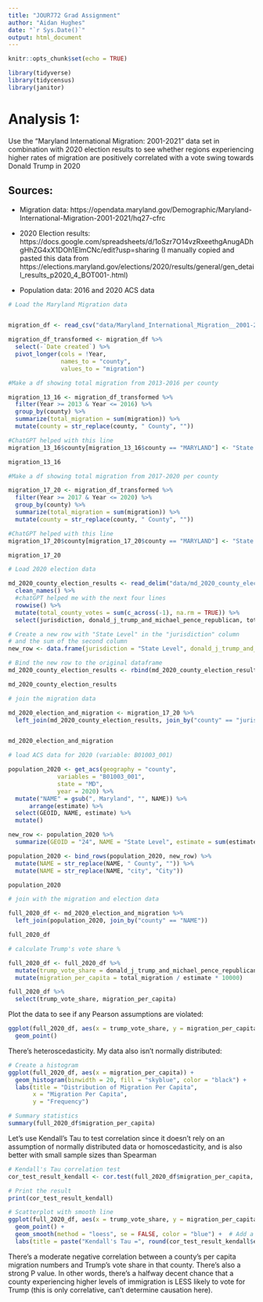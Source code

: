 ```yaml
---
title: "JOUR772 Grad Assignment"
author: "Aidan Hughes"
date: "`r Sys.Date()`"
output: html_document
---
```


```r
knitr::opts_chunk$set(echo = TRUE)
```

```r
library(tidyverse)
library(tidycensus)
library(janitor)
```


# Analysis 1:

Use the "Maryland International Migration: 2001-2021" data set in combination with 2020 election results to see whether regions experiencing higher rates of migration are positively correlated with a vote swing towards Donald Trump in 2020

## Sources:

- Migration data: https://opendata.maryland.gov/Demographic/Maryland-International-Migration-2001-2021/hq27-cfrc

- 2020 Election results: https://docs.google.com/spreadsheets/d/1oSzr7O14vzRxeethgAnugADhgHhZG4xX1DOh1ElmCNc/edit?usp=sharing
  (I manually copied and pasted this data from https://elections.maryland.gov/elections/2020/results/general/gen_detail_results_p2020_4_BOT001-.html)

- Population data: 2016 and 2020 ACS data

```r
# Load the Maryland Migration data


migration_df <- read_csv("data/Maryland_International_Migration__2001-2021.csv")

migration_df_transformed <- migration_df %>%
  select(-`Date created`) %>%
  pivot_longer(cols = !Year,
               names_to = "county",
               values_to = "migration")
```

```r
#Make a df showing total migration from 2013-2016 per county

migration_13_16 <- migration_df_transformed %>%
  filter(Year >= 2013 & Year <= 2016) %>%
  group_by(county) %>%
  summarize(total_migration = sum(migration)) %>%
  mutate(county = str_replace(county, " County", ""))

#ChatGPT helped with this line
migration_13_16$county[migration_13_16$county == "MARYLAND"] <- "State Level"

migration_13_16
```

```r
#Make a df showing total migration from 2017-2020 per county

migration_17_20 <- migration_df_transformed %>%
  filter(Year >= 2017 & Year <= 2020) %>%
  group_by(county) %>%
  summarize(total_migration = sum(migration)) %>%
  mutate(county = str_replace(county, " County", ""))

#ChatGPT helped with this line
migration_17_20$county[migration_17_20$county == "MARYLAND"] <- "State Level"

migration_17_20
```


```r
# Load 2020 election data

md_2020_county_election_results <- read_delim("data/md_2020_county_election_results.csv") %>%
  clean_names() %>%
  #chatGPT helped me with the next four lines
  rowwise() %>%
  mutate(total_county_votes = sum(c_across(-1), na.rm = TRUE)) %>%
  select(jurisdiction, donald_j_trump_and_michael_pence_republican, total_county_votes)

# Create a new row with "State Level" in the "jurisdiction" column
# and the sum of the second column
new_row <- data.frame(jurisdiction = "State Level", donald_j_trump_and_michael_pence_republican = sum(md_2020_county_election_results$donald_j_trump_and_michael_pence_republican), total_county_votes = sum(md_2020_county_election_results$total_county_votes))

# Bind the new row to the original dataframe
md_2020_county_election_results <- rbind(md_2020_county_election_results, new_row)

md_2020_county_election_results

```


```r
# join the migration data

md_2020_election_and_migration <- migration_17_20 %>%
  left_join(md_2020_county_election_results, join_by("county" == "jurisdiction"))


md_2020_election_and_migration
```


```r
# load ACS data for 2020 (variable: B01003_001)

population_2020 <- get_acs(geography = "county",
              variables = "B01003_001",
              state = "MD",
              year = 2020) %>%
  mutate("NAME" = gsub(", Maryland", "", NAME)) %>%
      arrange(estimate) %>%
  select(GEOID, NAME, estimate) %>%
  mutate()

new_row <- population_2020 %>%
  summarize(GEOID = "24", NAME = "State Level", estimate = sum(estimate))

population_2020 <- bind_rows(population_2020, new_row) %>%
  mutate(NAME = str_replace(NAME, " County", "")) %>%
  mutate(NAME = str_replace(NAME, "city", "City"))

population_2020

```

```r
# join with the migration and election data

full_2020_df <- md_2020_election_and_migration %>%
  left_join(population_2020, join_by("county" == "NAME"))

full_2020_df

```

```r
# calculate Trump's vote share %

full_2020_df <- full_2020_df %>%
  mutate(trump_vote_share = donald_j_trump_and_michael_pence_republican / total_county_votes * 100) %>%
  mutate(migration_per_capita = total_migration / estimate * 10000)

full_2020_df %>%
  select(trump_vote_share, migration_per_capita)
```

Plot the data to see if any Pearson assumptions are violated:

```r
ggplot(full_2020_df, aes(x = trump_vote_share, y = migration_per_capita)) +
  geom_point()
```


There's heteroscedasticity. My data also isn't normally distributed:

```r
# Create a histogram
ggplot(full_2020_df, aes(x = migration_per_capita)) +
  geom_histogram(binwidth = 20, fill = "skyblue", color = "black") +
  labs(title = "Distribution of Migration Per Capita",
       x = "Migration Per Capita",
       y = "Frequency")

# Summary statistics
summary(full_2020_df$migration_per_capita)
```

Let's use Kendall's Tau to test correlation since it doesn't rely on an assumption of normally distributed data or homoscedasticity, and is also better with small sample sizes than Spearman

```r

# Kendall's Tau correlation test
cor_test_result_kendall <- cor.test(full_2020_df$migration_per_capita, full_2020_df$trump_vote_share, method = "kendall")

# Print the result
print(cor_test_result_kendall)

```

```r
# Scatterplot with smooth line
ggplot(full_2020_df, aes(x = trump_vote_share, y = migration_per_capita)) +
  geom_point() +
  geom_smooth(method = "loess", se = FALSE, color = "blue") +  # Add a smooth line
  labs(title = paste("Kendall's Tau =", round(cor_test_result_kendall$estimate, 3), "\n p-value =", cor_test_result_kendall$p.value))
```

There's a moderate negative correlation between a county's per capita migration numbers and Trump's vote share in that county. There's also a strong P value. In other words, there's a halfway decent chance that a county experiencing higher levels of immigration is LESS likely to vote for Trump (this is only correlative,  can't determine causation here).
